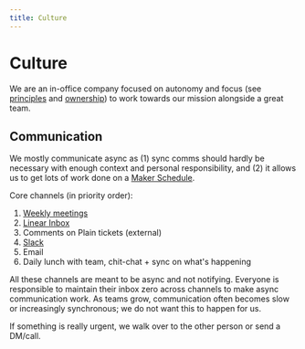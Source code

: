 ```yaml
---
title: Culture
---
```


# Culture

We are an in-office company focused on autonomy and focus (see [principles](/handbook/working-at-langfuse/principles) and [ownership](/handbook/working-at-langfuse/how-we-work/ownership)) to work towards our mission alongside a great team.

## Communication

We mostly communicate async as (1) sync comms should hardly be necessary with enough context and personal responsibility, and (2) it allows us to get lots of work done on a [Maker Schedule](https://www.paulgraham.com/makersschedule.html).

Core channels (in priority order):

1. [Weekly meetings](/handbook/working-at-langfuse/how-we-work/meetings)
2. [Linear Inbox](/handbook/working-at-langfuse/how-we-work/using-linear)
3. Comments on Plain tickets (external)
4. [Slack](/handbook/working-at-langfuse/how-we-work/using-slack)
5. Email
6. Daily lunch with team, chit-chat + sync on what's happening

All these channels are meant to be async and not notifying. Everyone is responsible to maintain their inbox zero across channels to make async communication work. As teams grow, communication often becomes slow or increasingly synchronous; we do not want this to happen for us.

If something is really urgent, we walk over to the other person or send a DM/call.
